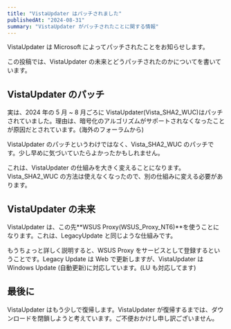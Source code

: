 ```yaml
---
title: "VistaUpdater はパッチされました"
publishedAt: "2024-08-31"
summary: "VistaUpdater がパッチされたことに関する情報"
---
```


VistaUpdater は Microsoft によってパッチされたことをお知らせします。

この投稿では、VistaUpdater の未来とどうパッチされたのかについてを書いています。

## VistaUpdater のパッチ

実は、2024 年の 5 月 ~ 8 月ごろに VistaUpdater(Vista_SHA2_WUC)はパッチされていました。理由は、暗号化のアルゴリズムがサポートされなくなったことが原因だとされています。(海外のフォーラムから)

VistaUpdater のパッチというわけではなく、Vista_SHA2_WUC のパッチです。少し早めに気づいていたらよかったかもしれません。

これは、VistaUpdater の仕組みを大きく変えることになります。Vista_SHA2_WUC の方法は使えなくなったので、別の仕組みに変える必要があります。

## VistaUpdater の未来

VistaUpdater は、この先**WSUS Proxy(WSUS_Proxy_NT6)**を使うことになります。これは、LegacyUpdate と同じような仕組みです。

もうちょっと詳しく説明すると、WSUS Proxy をサービスとして登録するということです。Legacy Update は Web で更新しますが、VistaUpdater は Windows Update (自動更新)に対応しています。(LU も対応してます)

## 最後に

VistaUpdater はもう少しで復帰します。VistaUpdater が復帰するまでは、ダウンロードを閉鎖しようと考えています。ご不便おかけし申し訳ございません。
